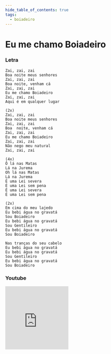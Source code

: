 ```yaml
---
hide_table_of_contents: true
tags:
  - boiadeiro
---
```


# Eu me chamo Boiadeiro

### Letra

```text
Zai, zai, zai
Boa noite meus senhores
Zai, zai, zai
Boa noite, venham cá
Zai, zai, zai
Eu me chamo Boiadeiro
Zai, zai, zai
Aqui é em qualquer lugar

(2x)
Zai, zai, zai
Boa noite meus senhores
Zai, zai, zai
Boa  noite, venham cá
Zai, zai, zai
Eu me chamo Boiadeiro
Zai, zai, zai
Não nego meu natural
Zai, zai, zai

(4x)
Ô lá nas Matas
Lá na Jurema
Oh lá nas Matas
Lá na Jurema
É uma Lei severa
É uma Lei sem pena
É uma Lei severa
É uma Lei sem pena

(2x)
Em cima do meu lajedo
Eu bebi água no gravatá
Sou Boiadeiro
Eu bebi água no gravatá
Sou Gentileiro
Eu bebi água no gravatá
Sou Boiadeiro

Nas tranças do seu cabelo
Eu bebi água no gravatá
Eu bebi água no gravatá
Sou Gentileiro
Eu bebi água no gravatá
Sou Boiadeiro
```

### Youtube

<iframe
  width="200"
  height="200"
  src="https://www.youtube.com/embed/GODsJ2QUf3s?si=CDDte1PTpY4ja84b"
  title="YouTube video player"
  frameborder="0"
  allow="accelerometer; autoplay; clipboard-write; encrypted-media; gyroscope; picture-in-picture; web-share"
  referrerpolicy="strict-origin-when-cross-origin"
  allowfullscreen
></iframe>
